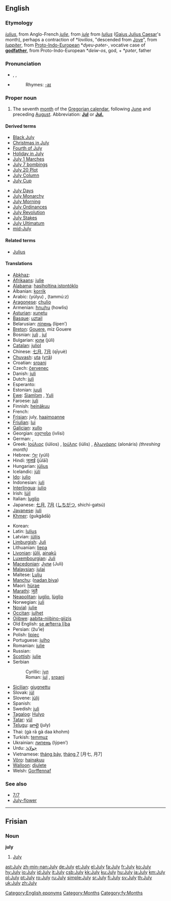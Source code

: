 ==English==

===Etymology===
{{ME.}} ''[[iulius]]'', from Anglo-French ''[[julie]]'', from {{OF.}} ''[[jule]]'' from {{L.}} ''[[Iulius]]'' ([[Gaius Julius Caesar]]'s month), perhaps a contraction of *''Iovilios'', "descended from [[Jove]]", from {{L.}} ''[[Iuppiter]]'', from [[Proto-Indo-European]] *''dyeu-pəter-'', vocative case of '''[[godfather]]''', from Proto-Indo-European *''deiw-os'', god, + *''pəter'', father

===Pronunciation===
*{{AHD|jo͝o-līʹ}}, {{IPA|/dʒʊˈlaɪ/}}, {{SAMPA|/dZU"laI/}}
*{{audio|en-us-July.ogg|Audio (US)}}
*:Rhymes: [[Rhymes:English:-aɪ|-aɪ]]

===Proper noun===
{{en-proper noun|Jul|ies|-}}

# The seventh [[month]] of the [[Gregorian calendar]], following [[June]] and preceding [[August]]. Abbreviation: '''[[Jul]]''' or '''[[Jul.]]'''

====Derived terms====
{{top2}}
*[[Black July]]
*[[Christmas in July]]
*[[Fourth of July]]
*[[Holiday in July]]
*[[w:July 1 marches|July 1 Marches]]
*[[w:July 7 bombings|July 7 bombings]]
*[[July 20 Plot]]
*[[w:July Column|July Column]]
*[[July Cup]]
{{mid2}}
*[[July Days]]
*[[July Monarchy]]
*[[July Morning]]
*[[July Ordinances]]
*[[July Revolution]]
*[[July Stakes]]
*[[July Ultimatum]]
*[[mid-July]]
{{bottom}}

====Related terms====
*[[Julius]]

====Translations====
{{trans-top|seventh month of the Gregorian calendar}}
*[[Abkhaz]]: {{RUchar|[[ҧхынгәы]]}} {{IPAchar|(ṗĥəngwə)}}
*[[Afrikaans]]: [[julie]]
*[[Alabama]]: [[hasiholtina istontóklo]]
*Albanian: [[korrik]]
*Arabic: {{ARchar|[[يوليو|يُولْيُو]]}} (yúlyu) {{m}}, {{ARchar|[[تموز|تَمّوزٌ]]}} (tammú:z) {{m}}
*[[Aragonese]]: [[chulio]] {{m}}
*Armenian: [[հուլիս]] (howlis)
*[[Asturian]]: [[xunetu]] {{m}}
*[[Basque]]: [[uztail]]
*Belarusian: [[ліпень]] (lípen’)
*[[Breton]]: [[Gouere]], miz Gouere
*Bosnian: [[juli#Bosnian|juli]] {{m}}, [[jul#Bosnian|jul]] {{m}}
*Bulgarian: [[юли]] (júli) {{m}}
*[[Catalan]]: [[juliol]] {{m}}
*Chinese: [[七月]], [[7月]] (qīyuè)
*[[Chuvash]]: [[uta]] ([[утă]])
*Croatian: [[srpanj]] {{m}}
*Czech: [[červenec]] {{m}}
*Danish: [[juli]]
*Dutch: [[juli]]
*Esperanto: {{t+|eo|julio|xs=Esperanto}}
*Estonian: [[juuli]]
*[[Ewe]]: [[Siamlɔm]] {{n}}, [[Yuli]] {{n}}
*Faroese: [[juli]]
*Finnish: [[heinäkuu]]
*French: {{t+|fr|juillet|m}}
*[[Frisian]]: july, [[haaimoanne]]
*[[Friulian]]: [[lui#Fruilian|lui]]
*[[Galician]]: [[xullo]] {{m}}
*Georgian: [[ივლისი]] (ivlisi)
*German: {{t+|de|Juli|m}}, {{t|de|Heuert|m}}
*Greek: [[Ιούλιος]] (iúlios) {{m}}, [[Ιούλης]] (iúlis) {{m}}, [[Αλωνάρης]] (alonáris) ''(threshing month)'' {{m}}
*Hebrew: [[יולי|יוּלִי]] (yúli)
*Hindi: [[जूलाई]] (jūlāī)
*Hungarian: [[július]]
*Icelandic: [[júlí]]
*[[Ido]]: [[julio]]
*Indonesian: [[juli]]
*[[Interlingua]]: [[julio]]
*Irish: [[Iúil]]
*Italian: [[luglio]] {{m}}
*Japanese: [[七月]], [[7月]] ([[しちがつ]], shichí-gatsú)
*[[Javanese]]: [[juli#Javanese|juli]]
*[[Khmer]]: {{KMchar|[[កក្តដា]]}} (gukgădā)
{{trans-mid}}
*Korean: {{t|ko|sc=KOchar|칠월|tr=hilweol}}
*Latin: [[Iulius]] {{m}}
*Latvian: [[jūlijs]] {{m}}
*[[Limburgish]]: [[Juli]]
*Lithuanian: [[liepa]] {{f}}
*[[Livonian]]: [[jūlij]], [[ainakū]]
*[[Luxembourgian]]: [[Juli]]
*[[Macedonian]]: [[Јули]] (Juli)
*[[Malaysian]]: [[julai]]
*Maltese: [[Lulju]]
*[[Manchu]]: ([[nadan biya]])
*Maori: [[hürae]]
*[[Marathi]]: [[जुलै]]
*[[Neapolitan]]: [[iuglio]], [[lùglio]]
*Norwegian: [[juli]]
*[[Novial]]: [[julie]]
*[[Occitan]]: [[julhet]] {{m}}
*[[Ojibwe]]: [[aabita-niibino-giizis]]
*Old English: [[se æfterra liþa|se æfterra līþa]] {{m}}
*Persian: {{FAchar|[[ژوئیه]]}} (žu’ie)
*Polish: [[lipiec]] {{m}}
*Portuguese: [[julho]] {{m}}
*Romanian: [[iulie]]
*Russian: {{t+|ru|июль|tr=ijúl’|m}}
*[[Scottish]]: [[julie]]
*Serbian
*:Cyrillic: [[јул#Serbian|јул]] {{m}}
*:Roman:  [[jul#Serbian|jul]] {{m}}, [[srpanj]]
*[[Sicilian]]: [[giugnettu]]
*Slovak: [[júl]]
*Slovene: [[júlij]] {{m}}
*Spanish: {{t+|es|julio|m}}
*Swedish: [[juli]]
*[[Tagalog]]: [[Hulyo]]
*[[Tatar]]: [[yül]]
*[[Telugu]]: [[జూలై]] (july)
*Thai: {{THchar|[[กรกฎาคม]]}} (gà rā gà daa khohm)
*Turkish: [[temmuz]]
*Ukrainian: [[липень]] (lýpen’) {{m}}
*Urdu: [[جولائ]]
*Vietnamese: [[tháng bảy]], [[tháng 7]] [月七, 月7]
*[[Võro]]: [[hainakuu]]
*[[Walloon]]: [[djulete]]
*Welsh: [[Gorffennaf]] {{m}}
{{trans-bottom}}

===See also===
*[[7/7]]
*[[July-flower]]

[[Category:English eponyms]]
[[Category:Months]]

----

==Frisian==

===Noun===
'''july'''

# [[July]]

[[Category:fy:Months]]

[[ast:July]]
[[zh-min-nan:July]]
[[de:July]]
[[et:July]]
[[el:July]]
[[fa:July]]
[[fr:July]]
[[ko:July]]
[[hy:July]]
[[io:July]]
[[id:July]]
[[it:July]]
[[csb:July]]
[[kk:July]]
[[ku:July]]
[[hu:July]]
[[ja:July]]
[[km:July]]
[[pl:July]]
[[pt:July]]
[[ro:July]]
[[ru:July]]
[[simple:July]]
[[sr:July]]
[[fi:July]]
[[sv:July]]
[[th:July]]
[[uk:July]]
[[zh:July]]